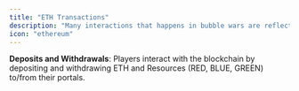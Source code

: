 ```yaml
---
title: "ETH Transactions"
description: "Many interactions that happens in bubble wars are reflected on chain"
icon: "ethereum"
---
```


**Deposits and Withdrawals**: Players interact with the blockchain by depositing and withdrawing ETH and Resources (RED, BLUE, GREEN) to/from their portals.
